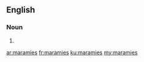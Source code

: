 ==English==

===Noun===
{{head|en|plural}}

# {{plural of|maramie|lang=en}}

[[ar:maramies]]
[[fr:maramies]]
[[ku:maramies]]
[[my:maramies]]